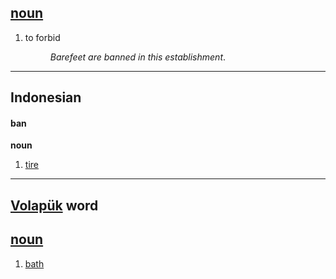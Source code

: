 == [[noun]] ==
#to forbid
#:''Barefeet are banned in this establishment''.

----
==Indonesian==
====ban====
'''noun'''
# [[tire]]

----

== [[Volapük]] word == 
== [[noun]] == 
# [[bath]]